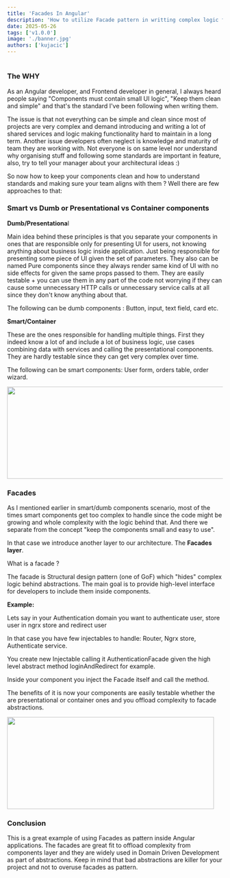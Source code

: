 ```yaml
---
title: 'Facades In Angular'
description: 'How to utilize Facade pattern in writting complex logic for Angular applications making your code clean and components small and focused on UI logic.'
date: 2025-05-26
tags: ['v1.0.0']
image: './banner.jpg'
authors: ['kujacic']
---
```


#

### The WHY

As an Angular developer, and Frontend developer in general, I always heard people saying "Components must contain small UI logic", "Keep them clean and simple" and that's the standard I've been following when writing them.

The issue is that not everything can be simple and clean since most of projects are very complex and demand introducing and writing a lot of shared services and logic making functionality hard to maintain in a long term. Another issue developers often neglect is knowledge and maturity of team they are working with. Not everyone is on same level nor understand why organising stuff and following some standards are important in feature, also, try to tell your manager about your architectural ideas :)

So now how to keep your components clean and how to understand standards and making sure your team aligns with them ? Well there are few approaches to that:

### Smart vs Dumb or Presentational vs Container components

**Dumb/Presentationa**l

Main idea behind these principles is that you separate your components in ones that are responsible only for presenting UI for users, not knowing anything about business logic inside application. Just being responsible for presenting some piece of UI given the set of parameters. They also can be named Pure components since they always render same kind of UI with no side effects for given the same props passed to them. They are easily testable + you can use them in any part of the code not worrying if they can cause some unnecessary HTTP calls or unnecessary service calls at all since they don't know anything about that.

The following can be dumb components : Button, input, text field, card etc.

**Smart/Container**

These are the ones responsible for handling multiple things. First they indeed know a lot of and include a lot of business logic, use cases combining data with services and calling the presentational components. They are hardly testable since they can get very complex over time.

The following can be smart components: User form, orders table, order wizard.

<img height="215" width="585" src="/smart-dumb.png" />

### Facades

As I mentioned earlier in smart/dumb components scenario, most of the times smart components get too complex to handle since the code might be growing and whole complexity with the logic behind that. And there we separate from the concept "keep the components small and easy to use".

In that case we introduce another layer to our architecture. The **Facades layer**.

What is a facade ?

The facade is Structural design pattern (one of GoF) which "hides" complex logic behind abstractions. The main goal is to provide high-level interface for developers to include them inside components.

**Example:**

Lets say in your Authentication domain you want to authenticate user, store user in ngrx store and redirect user

In that case you have few injectables to handle: Router, Ngrx store, Authenticate service.

You create new Injectable calling it AuthenticationFacade given the high level abstract method loginAndRedirect for example.

Inside your component you inject the Facade itself and call the method.

The benefits of it is now your components are easily testable whether the are presentational or container ones and you offload complexity to facade abstractions.

<img height="215" width="483" src="/facade.png" />

### Conclusion

This is a great example of using Facades as pattern inside Angular applications. The facades are great fit to offload complexity from components layer and they are widely used in Domain Driven Development as part of abstractions. Keep in mind that bad abstractions are killer for your project and not to overuse facades as pattern.
